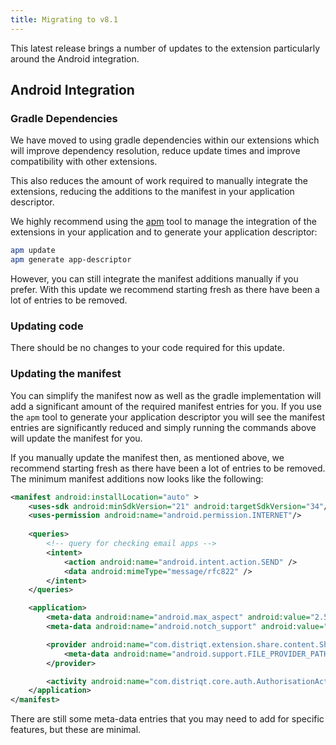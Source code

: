 ```yaml
---
title: Migrating to v8.1
---
```




This latest release brings a number of updates to the extension particularly around the Android integration. 


## Android Integration 

### Gradle Dependencies

We have moved to using gradle dependencies within our extensions which will improve dependency resolution, reduce update times and improve compatibility with other extensions.

This also reduces the amount of work required to manually integrate the extensions, reducing the additions to the manifest in your application descriptor.

We highly recommend using the [apm](https://airnativeextensions.com/docs/using-apm) tool to manage the integration of the extensions in your application and to generate your application descriptor:

```bash
apm update
apm generate app-descriptor
```

However, you can still integrate the manifest additions manually if you prefer. With this update we recommend starting fresh as there have been a lot of entries to be removed.



### Updating code 

There should be no changes to your code required for this update.


### Updating the manifest 

You can simplify the manifest now as well as the gradle implementation will add a significant amount of the required manifest entries for you. 
If you use the `apm` tool to generate your application descriptor you will see the manifest entries are significantly reduced and simply running the commands above will update the manifest for you.

If you manually update the manifest then, as mentioned above, we recommend starting fresh as there have been a lot of entries to be removed.
The minimum manifest additions now looks like the following:

```xml
<manifest android:installLocation="auto" >
    <uses-sdk android:minSdkVersion="21" android:targetSdkVersion="34"/>
    <uses-permission android:name="android.permission.INTERNET"/>
	
    <queries>
        <!-- query for checking email apps -->
        <intent>
            <action android:name="android.intent.action.SEND" />
            <data android:mimeType="message/rfc822" />
        </intent>
    </queries>

    <application>
        <meta-data android:name="android.max_aspect" android:value="2.5"/>
        <meta-data android:name="android.notch_support" android:value="true"/>

        <provider android:name="com.distriqt.extension.share.content.ShareFileProvider" android:authorities="APPLICATION_PACKAGE.sharefileprovider" android:exported="false" android:grantUriPermissions="true">
            <meta-data android:name="android.support.FILE_PROVIDER_PATHS" android:resource="@xml/distriqt_share_paths"/>
        </provider>

        <activity android:name="com.distriqt.core.auth.AuthorisationActivity" android:exported="false" android:theme="@android:style/Theme.Translucent.NoTitleBar"/>
    </application>
</manifest>
```

There are still some meta-data entries that you may need to add for specific features, but these are minimal.
